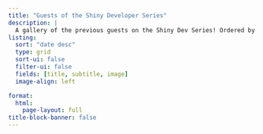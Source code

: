 ```yaml
---
title: "Guests of the Shiny Developer Series"
description: |
  A gallery of the previous guests on the Shiny Dev Series! Ordered by most recent appearance on the series
listing:
  sort: "date desc"
  type: grid
  sort-ui: false
  filter-ui: false
  fields: [title, subtitle, image]
  image-align: left

format:
  html:
    page-layout: full
title-block-banner: false
---
```

